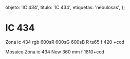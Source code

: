 
  objeto: 'IC 434',
  titulo: 'IC 434',
  etiquetas: 'nebulosas',
};

# IC 434

<Imagen
  src="registro/ic-434_20121100_2_zona_-ic434_re.jpg"
  fecha="20121100"
/>

Zona ic 434 rgb 600sR 600sG 600sB R ts65 f 420 +ccd

<Imagen
  src="registro/ic-434_20121100_1_2024-ic434-pp.jpg"
  fecha="20121100"
/>

Mosaico Zona ic 434 New 360 mm f 1810+ccd